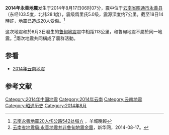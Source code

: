 {{NoteTA
|G1=Earthquake
|G2=单位
}}
{{Expand|time=2014-08-19T11:51:19+00:00}}
{{UTC+8}}
{{地震|
| 標題           =2014年永善地震
| 日期           =2014年8月17日 06:07:58（UTC+8）<ref name=DZTW>{{cite web|author=中国地震台网|title=云南省昭通市永善县5.0级地震|url=http://news.ceic.ac.cn/CC20140817060758.html|publisher=中国地震台网|accessdate=2014-08-17|archive-date=2014-08-20|archive-url=https://web.archive.org/web/20140820001003/http://news.ceic.ac.cn/CC20140817060758.html|dead-url=no}}</ref>
| 地圖           ={{Location map 
 | China Yunnan
 | label=
 | lat= 28.1
 | long= 103.5
 | mark=Bullseye1.png
 | marksize=40
 | position=top
 | width= 250
 | float=right
 | caption=}} 
| location       = 
| 規模           =5.0 [[芮氏地震規模|M<sub>L</sub>]]<ref name="DZTW" />
| 深度           =7 [[千米|千米]]<ref name="DZTW" />
| 震中           ={{Coord|28.1|N|103.5|E|display=inline,title}}<ref name="DZTW" />
| 受影響地區     ={{CHN}}[[云南省|云南省]][[昭通市|昭通市]][[永善县|永善县]]<ref name="DZTW" />
| 餘震次數       = 137（截至18日12时）<ref name="cctv">{{Cite web |url=http://tv.people.com.cn/n/2014/0819/c39805-25495671.html |title=云南永善5.0级地震：两次地震  已共同构成震群活动 |accessdate=2014-08-19 |archive-date=2014-08-19 |archive-url=https://web.archive.org/web/20140819233446/http://tv.people.com.cn/n/2014/0819/c39805-25495671.html |dead-url=no }}</ref>
| 餘震最大規模   = 里氏4.2級<ref name="cctv"/>
| 伤亡人数       = 20人受伤
| 經濟損失       =
| 烈度           = 
}}

'''2014年永善地震'''发生于2014年8月17日06时07分，震中位于[[云南省|云南省]][[昭通市|昭通市]][[永善县|永善县]]（东经103.5度，北纬28.1度），震级爲里氏5.0级，震源深度约7公里。截至18日14時許，地震已造成20人受傷。<ref>[http://news.sina.com.cn/o/2014-08-18/140430703440.shtml 云南永善地震20人伤公路542处塌方] {{Wayback|url=http://news.sina.com.cn/o/2014-08-18/140430703440.shtml |date=20140820005118 }}，羊城晚報</ref>

这次地震和於8月3日發生的[[2014年鲁甸地震|鲁甸地震]]震中相距113公里，和魯甸地震不屬於同一地震。<ref>[http://yn.xinhuanet.com/newscenter/2014-08/17/c_133562660.htm 云南省地震局:永善地震并非鲁甸地震余震]{{dead link|date=2017年11月 |bot=InternetArchiveBot |fix-attempted=yes }}，新华网，2014-08-17。</ref>兩次地震共同構成了震群活動。

==参看==
*[[2014年云南地震|2014年云南地震]]
==参考文献==
{{Reflist|2}}
{{地震小作品}}
[[Category:2014年中国地震|Category:2014年中国地震]]
[[Category:2014年云南|Category:2014年云南]]
[[Category:云南地震|Category:云南地震]]
[[Category:昭通历史|Category:昭通历史]]
[[Category:2014年8月|Category:2014年8月]]
